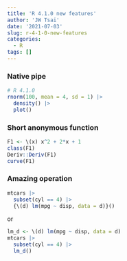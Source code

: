 ```yaml
---
title: 'R 4.1.0 new features'
author: 'JW Tsai'
date: '2021-07-03'
slug: r-4-1-0-new-features
categories:
  - R
tags: []
---
```


### Native pipe

```r
# R 4.1.0
rnorm(100, mean = 4, sd = 1) |>
  density() |>
  plot()
```

### Short anonymous function

```r
F1 <- \(x) x^2 + 2*x + 1
class(F1)
Deriv::Deriv(F1)
curve(F1)
```

### Amazing operation

```r
mtcars |>
  subset(cyl == 4) |> 
  {\(d) lm(mpg ~ disp, data = d)}()
```

or

```r
lm_d <- \(d) lm(mpg ~ disp, data = d)
mtcars |>
  subset(cyl == 4) |> 
  lm_d()
```